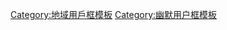 {{Userbox
  |id=
  |id-c = #0000FF
  |id-fc = #ffffff
  |info = 这个来自'''[[博格人|博格方块]]'''的用户宣布您将被同化。反抗无用！
  |info-c = #AABBCC
  |info-s = 10
  |info-fc = #123456
  |border-c = #8B00FF
  |usercategory = 博格人維基人
  |nocat    = {{{nocat|}}}
}}<noinclude>
[[Category:地域用戶框模板]]
[[Category:幽默用户框模板]]
</noinclude>